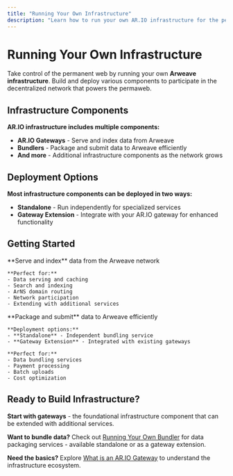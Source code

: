 ```yaml
---
title: "Running Your Own Infrastructure"
description: "Learn how to run your own AR.IO infrastructure for the permanent web"
---
```


# Running Your Own Infrastructure

Take control of the permanent web by running your own **Arweave infrastructure**. Build and deploy various components to participate in the decentralized network that powers the permaweb.

## Infrastructure Components

**AR.IO infrastructure includes multiple components:**

- **AR.IO Gateways** - Serve and index data from Arweave
- **Bundlers** - Package and submit data to Arweave efficiently
- **And more** - Additional infrastructure components as the network grows

## Deployment Options

**Most infrastructure components can be deployed in two ways:**

- **Standalone** - Run independently for specialized services
- **Gateway Extension** - Integrate with your AR.IO gateway for enhanced functionality

## Getting Started

<Cards>
  <Card href="/running-your-own-infrastructure/gateway" title="Running Your Own Gateway">
    **Serve and index** data from the Arweave network
    
    **Perfect for:**
    - Data serving and caching
    - Search and indexing
    - ArNS domain routing
    - Network participation
    - Extending with additional services
  </Card>

  <Card href="/running-your-own-infrastructure/bundler" title="Running Your Own Bundler">
    **Package and submit** data to Arweave efficiently
    
    **Deployment options:**
    - **Standalone** - Independent bundling service
    - **Gateway Extension** - Integrated with existing gateways
    
    **Perfect for:**
    - Data bundling services
    - Payment processing
    - Batch uploads
    - Cost optimization
  </Card>
</Cards>

## Ready to Build Infrastructure?

**Start with gateways** - the foundational infrastructure component that can be extended with additional services.

**Want to bundle data?** Check out [Running Your Own Bundler](/running-your-own-infrastructure/bundler) for data packaging services - available standalone or as a gateway extension.

**Need the basics?** Explore [What is an AR.IO Gateway](/running-your-own-infrastructure/gateway/what-is-an-ar-io-gateway) to understand the infrastructure ecosystem.
